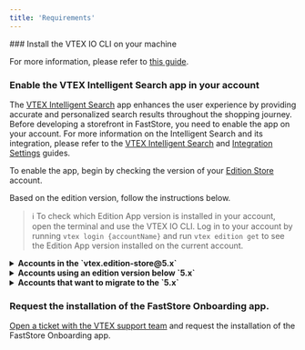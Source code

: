 ```yaml
---
title: 'Requirements'
---
```


<Steps>
### Install the VTEX IO CLI on your machine

For more information, please refer to [this guide](https://developers.vtex.com/vtex-developer-docs/docs/vtex-io-documentation-vtex-io-cli-installation-and-command-reference).

### Enable the VTEX Intelligent Search app in your account

The [VTEX Intelligent Search](https://help.vtex.com/tracks/vtex-intelligent-search) app enhances the user experience by providing accurate and personalized search results throughout the shopping journey. 
Before developing a storefront in FastStore, you need to enable the app on your account. For more information on the Intelligent Search and its integration, please refer to the [VTEX Intelligent Search](https://help.vtex.com/tracks/vtex-intelligent-search) and [Integration Settings](https://help.vtex.com/en/tracks/vtex-intelligent-search--19wrbB7nEQcmwzDPl1l4Cb/6wKQgKmu2FT6084BJT7z5V) guides.

To enable the app, begin by checking the version of your [Edition Store](https://developers.vtex.com/docs/guides/vtex-io-documentation-edition-app) account. 

Based on the edition version, follow the instructions below.

>ℹ️ To check which Edition App version is installed in your account, open the terminal and use the VTEX IO CLI. Log in to your account by running `vtex login {accountName}` and run `vtex edition get` to see the Edition App version installed on the current account.

<details>
  <summary>
    <b>Accounts in the `vtex.edition-store@5.x`</b>
  </summary>
  <br></br>
  <p>
    If your account is using the `vtex.edition-store@5.x` major, the VTEX Intelligent Search app is already included, and you need to integrate the app via VTEX Admin. 
    <br></br>
    To integrate the VTEX Intelligent Search, go to the VTEX Admin and access **Store Settings > Intelligent Search > Integrations** and click on `START INTEGRATION`. 
  </p>
  <br></br>
</details>

<details>
  <summary>
    <b>Accounts using an edition version below `5.x`</b>
  </summary>
  <br></br>
  <p>
    1. In the VTEX IO CLI, log in to your VTEX account by running `vtex login {accountName}`. *Remember to replace the value between brackets with your account name.*

    2. If the VTEX Intelligent Search app is not installed in your account, run the following for Intelligent Search:

        ```bash
        vtex install vtex.search-resolver@1.x vtex.admin-search@1.x
        ```
    After successfully installing the app, integrate it by accessing the VTEX Admin, go to **Store Settings > Intelligent Search > Integrations** and click on `START INTEGRATION`. 
  </p>
  <br></br>
</details>

<details>
  <summary>
    <b>Accounts that want to migrate to the `5.x`</b>
  </summary>
   <br></br>
  <p>
    If you are using a different major version and want to migrate, please [open a ticket with VTEX Support](https://help.vtex.com/en/support) and request the installation of the Edition app `vtex.edition-store@5.x`. 
  </p>
  <br></br>
</details>

### Request the installation of the FastStore Onboarding app.

[Open a ticket with the VTEX support team](https://help.vtex.com/support) and request the installation of the FastStore Onboarding app.
</Steps>

